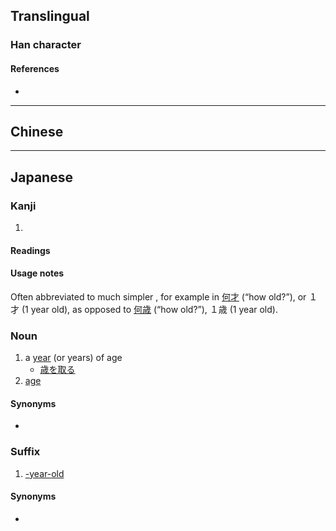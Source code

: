 {{also|歲|岁}}
{{character info/new}}
==Translingual==
{{Han simplified forms|歲|歳|岁}}

===Han character===
{{Han char|rn=77|rad=止|as=09|sn=13|four=|canj=YMIHF|ids=⿱止⿵戌小}}

====References====
* {{Han ref|kx=0577.071|dkj=16326|hdz=21443.201|uh=6B73|ud=27507}}

----

==Chinese==
{{zh-see|歲|v}}

----

==Japanese==

===Kanji===
{{ja-kanji|grade=c|rs=止09}} <!-- The character 歲 is not its kyūjitai form -->

# {{defn|lang=ja|sort=止09}}

====Readings====
{{ja-readings
|goon=さい
|kanon=せい
|kun=とし-, よわい-
}}

====Usage notes====
Often abbreviated to much simpler {{l|ja|才}}, for example in [[何才]] (“how old?”), or １才 (1 year old), as opposed to [[何歳]] (“how old?”), １歳 (1 year old).

{{ja-kanjitab|とし|yomi=k}}

===Noun===
{{ja-noun|とし|kyu=歲}}

# a [[year]] (or years) of age
#* [[歳を取る]]
# [[age]]

====Synonyms====
* {{l|ja|年}}

===Suffix===
{{ja-pos|suffix|さい|サイ}}

# [[-year-old]]

====Synonyms====
* {{l|ja|才}}